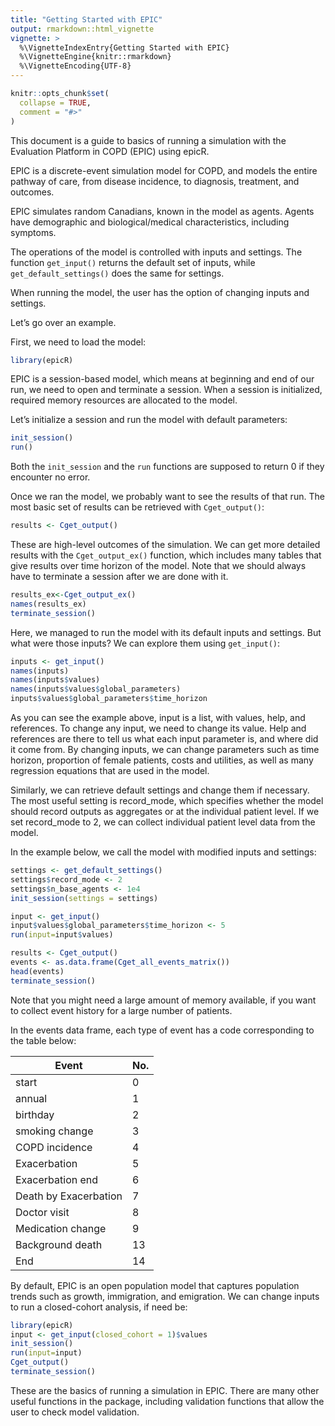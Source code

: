 ```yaml
---
title: "Getting Started with EPIC"
output: rmarkdown::html_vignette
vignette: >
  %\VignetteIndexEntry{Getting Started with EPIC}
  %\VignetteEngine{knitr::rmarkdown}
  %\VignetteEncoding{UTF-8}
---
```


```r
knitr::opts_chunk$set(
  collapse = TRUE,
  comment = "#>"
)
```
This document is a guide to basics of running a simulation with the Evaluation Platform in COPD (EPIC) using epicR. 

EPIC is a discrete-event simulation model for COPD, and models the entire pathway of care, from disease incidence, to diagnosis, treatment, and outcomes. 

EPIC simulates random Canadians, known in the model as agents. Agents have demographic and biological/medical characteristics, including symptoms. 

The operations of the model is controlled with inputs and settings. The function `get_input()` returns the default set of inputs, while `get_default_settings()` does the same for settings. 

When running the model, the user has the option of changing inputs and settings.

Let's go over an example. 

First, we need to load the model: 
```r
library(epicR)
```

EPIC is a session-based model, which means at beginning and end of our run, we need to open and terminate a session. When a session is initialized, required memory resources are allocated to the model. 

Let's initialize a session and run the model with default parameters: 

```r
init_session()
run()
```

Both the `init_session` and the `run` functions are supposed to return 0 if they encounter no error. 

Once we ran the model, we probably want to see the results of that run. The most basic set of results can be retrieved with `Cget_output()`:
```r
results <- Cget_output()

```

These are high-level outcomes of the simulation. We can get more detailed results with the `Cget_output_ex()` function, which includes many tables that give results over time horizon of the model. Note that we should always have to terminate a session after we are done with it. 
```r
results_ex<-Cget_output_ex() 
names(results_ex)
terminate_session()
```

Here, we managed to run the model with its default inputs and settings. But what were those inputs? We can explore them using `get_input()`:

```r
inputs <- get_input()
names(inputs)
names(inputs$values)
names(inputs$values$global_parameters)
inputs$values$global_parameters$time_horizon

```

As you can see the example above, input is a list, with values, help, and references. To change any input, we need to change its value. Help and references are there to tell us what each input parameter is, and where did it come from. By changing inputs, we can change parameters such as time horizon, proportion of female patients, costs and utilities, as well as many regression equations that are used in the model.

Similarly, we can retrieve default settings and change them if necessary. The most useful setting is record_mode, which specifies whether the model should record outputs as aggregates or at the individual patient level. If we set record_mode to 2, we can collect individual patient level data from the model. 

In the example below, we call the model with modified inputs and settings:

```r
settings <- get_default_settings()
settings$record_mode <- 2
settings$n_base_agents <- 1e4
init_session(settings = settings)

input <- get_input()
input$values$global_parameters$time_horizon <- 5
run(input=input$values)

results <- Cget_output()
events <- as.data.frame(Cget_all_events_matrix())
head(events)
terminate_session()
```

Note that you might need a large amount of memory available, if you want to collect event history for a large number of patients. 

In the events data frame, each type of event has a code corresponding to the table below:

|Event|No.|
|-----|---|
|start |0 |
|annual|1 |
|birthday| 2 |
|smoking change | 3|
|COPD incidence | 4|
|Exacerbation | 5 |
|Exacerbation end| 6|
|Death by Exacerbation | 7|
|Doctor visit | 8|
|Medication change | 9|
|Background death | 13|
|End | 14|


By default, EPIC is an open population model that captures population trends such as growth, immigration, and emigration. We can change inputs to run a closed-cohort analysis, if need be: 
```r
library(epicR)
input <- get_input(closed_cohort = 1)$values
init_session()
run(input=input)
Cget_output()
terminate_session()
```

These are the basics of running a simulation in EPIC. There are many other useful functions in the package, including validation functions that allow the user to check model validation.


